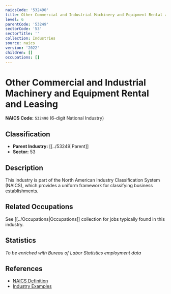 ```yaml
---
naicsCode: '532490'
title: Other Commercial and Industrial Machinery and Equipment Rental and Leasing
level: 6
parentCode: '53249'
sectorCode: '53'
sectorTitle: ''
collection: Industries
source: naics
version: '2022'
children: []
occupations: []
---
```

# Other Commercial and Industrial Machinery and Equipment Rental and Leasing

**NAICS Code:** `532490` (6-digit National Industry)

## Classification

- **Parent Industry:** [[../53249|Parent]]
- **Sector:** 53

## Description

This industry is part of the North American Industry Classification System (NAICS), which provides a uniform framework for classifying business establishments.

## Related Occupations

See [[../Occupations|Occupations]] collection for jobs typically found in this industry.

## Statistics

*To be enriched with Bureau of Labor Statistics employment data*

## References

- [NAICS Definition](https://www.census.gov/naics/)
- [Industry Examples](https://www.census.gov/naics/2022NAICS/)
